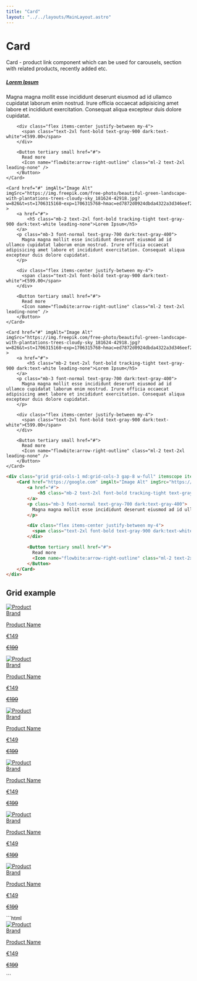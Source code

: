 ```yaml
---
title: "Card"
layout: "../../layouts/MainLayout.astro"
---
```


# Card

Card - product link component which can be used for carousels, section with related products, recently added etc.

<div class="component-preview">
  <div class="grid grid-cols-1 md:grid-cols-3 gap-8 w-full" itemscope itemtype="https://schema.org/ItemList">
    <Card href="https://google.com" imgAlt="Image Alt" imgSrc="https://img.freepik.com/free-photo/beautiful-green-landscape-with-plantations-trees-cloudy-sky_181624-42918.jpg?w=826&t=st=1706315168~exp=1706315768~hmac=ed7872d0924dbda4322a3d346eef282edd77db3673fc209c933b02e37c29f9ac" >
        <a href="#">
            <h5 class="mb-2 text-2xl font-bold tracking-tight text-gray-900 dark:text-white leading-none">Lorem Ipsum</h5>
        </a>
        <p class="mb-3 font-normal text-gray-700 dark:text-gray-400">
          Magna magna mollit esse incididunt deserunt eiusmod ad id ullamco cupidatat laborum enim nostrud. Irure officia occaecat adipisicing amet labore et incididunt exercitation. Consequat aliqua excepteur duis dolore cupidatat.
        </p>

        <div class="flex items-center justify-between my-4">
          <span class="text-2xl font-bold text-gray-900 dark:text-white">€599.00</span>
        </div>

        <Button tertiary small href="#">
          Read more
          <Icon name="flowbite:arrow-right-outline" class="ml-2 text-2xl leading-none" />
        </Button>
    </Card>

    <Card href="#" imgAlt="Image Alt" imgSrc="https://img.freepik.com/free-photo/beautiful-green-landscape-with-plantations-trees-cloudy-sky_181624-42918.jpg?w=826&t=st=1706315168~exp=1706315768~hmac=ed7872d0924dbda4322a3d346eef282edd77db3673fc209c933b02e37c29f9ac" >
        <a href="#">
            <h5 class="mb-2 text-2xl font-bold tracking-tight text-gray-900 dark:text-white leading-none">Lorem Ipsum</h5>
        </a>
        <p class="mb-3 font-normal text-gray-700 dark:text-gray-400">
          Magna magna mollit esse incididunt deserunt eiusmod ad id ullamco cupidatat laborum enim nostrud. Irure officia occaecat adipisicing amet labore et incididunt exercitation. Consequat aliqua excepteur duis dolore cupidatat.
        </p>

        <div class="flex items-center justify-between my-4">
          <span class="text-2xl font-bold text-gray-900 dark:text-white">€599.00</span>
        </div>

        <Button tertiary small href="#">
          Read more
          <Icon name="flowbite:arrow-right-outline" class="ml-2 text-2xl leading-none" />
        </Button>
    </Card>

    <Card href="#" imgAlt="Image Alt" imgSrc="https://img.freepik.com/free-photo/beautiful-green-landscape-with-plantations-trees-cloudy-sky_181624-42918.jpg?w=826&t=st=1706315168~exp=1706315768~hmac=ed7872d0924dbda4322a3d346eef282edd77db3673fc209c933b02e37c29f9ac" >
        <a href="#">
            <h5 class="mb-2 text-2xl font-bold tracking-tight text-gray-900 dark:text-white leading-none">Lorem Ipsum</h5>
        </a>
        <p class="mb-3 font-normal text-gray-700 dark:text-gray-400">
          Magna magna mollit esse incididunt deserunt eiusmod ad id ullamco cupidatat laborum enim nostrud. Irure officia occaecat adipisicing amet labore et incididunt exercitation. Consequat aliqua excepteur duis dolore cupidatat.
        </p>

        <div class="flex items-center justify-between my-4">
          <span class="text-2xl font-bold text-gray-900 dark:text-white">€599.00</span>
        </div>

        <Button tertiary small href="#">
          Read more
          <Icon name="flowbite:arrow-right-outline" class="ml-2 text-2xl leading-none" />
        </Button>
    </Card>
  </div>
</div>

```html
<div class="grid grid-cols-1 md:grid-cols-3 gap-8 w-full" itemscope itemtype="https://schema.org/ItemList">
    <Card href="https://google.com" imgAlt="Image Alt" imgSrc="https://img.freepik.com/free-photo/beautiful-green-landscape-with-plantations-trees-cloudy-sky_181624-42918.jpg?w=826&t=st=1706315168~exp=1706315768~hmac=ed7872d0924dbda4322a3d346eef282edd77db3673fc209c933b02e37c29f9ac" >
        <a href="#">
            <h5 class="mb-2 text-2xl font-bold tracking-tight text-gray-900 dark:text-white leading-none">Lorem Ipsum</h5>
        </a>
        <p class="mb-3 font-normal text-gray-700 dark:text-gray-400">
          Magna magna mollit esse incididunt deserunt eiusmod ad id ullamco cupidatat laborum enim nostrud. Irure officia occaecat adipisicing amet labore et incididunt exercitation. Consequat aliqua excepteur duis dolore cupidatat.
        </p>

        <div class="flex items-center justify-between my-4">
          <span class="text-2xl font-bold text-gray-900 dark:text-white">€599.00</span>
        </div>

        <Button tertiary small href="#">
          Read more
          <Icon name="flowbite:arrow-right-outline" class="ml-2 text-2xl leading-none" />
        </Button>
    </Card>
</div>
```

## Grid example

<div class="component-preview">
  <div class="w-fit mx-auto grid grid-cols-1 lg:grid-cols-3 md:grid-cols-2 justify-items-center justify-center gap-y-20 gap-x-14 mt-10 mb-5 ">
    <div class="w-72 bg-white shadow-md rounded-xl duration-500 hover:scale-105 hover:shadow-xl">
        <a href="#">
            <img src="https://picsum.photos/600/500/?random" alt="Product" class="img--1/1 rounded-t-xl" />
            <div class="px-4 py-3 w-72">
                <span class="text-gray-400 mr-3 uppercase text-xs">Brand</span>
                <p class="text-lg font-bold text-black truncate block capitalize">Product Name</p>
                <div class="flex items-center">
                    <p class="text-lg font-semibold text-black cursor-auto my-3">€149</p>
                    <del>
                        <p class="text-sm text-gray-600 cursor-auto ml-2">€199</p>
                    </del>
                    <Icon name="octicon:info-24" class="ml-auto" />
                </div>
            </div>
        </a>
    </div>
    <div class="w-72 bg-white shadow-md rounded-xl duration-500 hover:scale-105 hover:shadow-xl">
        <a href="#">
            <img src="https://picsum.photos/600/500/?random" alt="Product" class="img--1/1 rounded-t-xl" />
            <div class="px-4 py-3 w-72">
                <span class="text-gray-400 mr-3 uppercase text-xs">Brand</span>
                <p class="text-lg font-bold text-black truncate block capitalize">Product Name</p>
                <div class="flex items-center">
                    <p class="text-lg font-semibold text-black cursor-auto my-3">€149</p>
                    <del>
                        <p class="text-sm text-gray-600 cursor-auto ml-2">€199</p>
                    </del>
                    <Icon name="octicon:info-24" class="ml-auto" />
                </div>
            </div>
        </a>
    </div>
    <div class="w-72 bg-white shadow-md rounded-xl duration-500 hover:scale-105 hover:shadow-xl">
        <a href="#">
            <img src="https://picsum.photos/600/500/?random" alt="Product" class="img--1/1 rounded-t-xl" />
            <div class="px-4 py-3 w-72">
                <span class="text-gray-400 mr-3 uppercase text-xs">Brand</span>
                <p class="text-lg font-bold text-black truncate block capitalize">Product Name</p>
                <div class="flex items-center">
                    <p class="text-lg font-semibold text-black cursor-auto my-3">€149</p>
                    <del>
                        <p class="text-sm text-gray-600 cursor-auto ml-2">€199</p>
                    </del>
                    <Icon name="octicon:info-24" class="ml-auto" />
                </div>
            </div>
        </a>
    </div>
    <div class="w-72 bg-white shadow-md rounded-xl duration-500 hover:scale-105 hover:shadow-xl">
        <a href="#">
            <img src="https://picsum.photos/600/500/?random" alt="Product" class="img--1/1 rounded-t-xl" />
            <div class="px-4 py-3 w-72">
                <span class="text-gray-400 mr-3 uppercase text-xs">Brand</span>
                <p class="text-lg font-bold text-black truncate block capitalize">Product Name</p>
                <div class="flex items-center">
                    <p class="text-lg font-semibold text-black cursor-auto my-3">€149</p>
                    <del>
                        <p class="text-sm text-gray-600 cursor-auto ml-2">€199</p>
                    </del>
                    <Icon name="octicon:info-24" class="ml-auto" />
                </div>
            </div>
        </a>
    </div>
    <div class="w-72 bg-white shadow-md rounded-xl duration-500 hover:scale-105 hover:shadow-xl">
        <a href="#">
            <img src="https://picsum.photos/600/500/?random" alt="Product" class="img--1/1 rounded-t-xl" />
            <div class="px-4 py-3 w-72">
                <span class="text-gray-400 mr-3 uppercase text-xs">Brand</span>
                <p class="text-lg font-bold text-black truncate block capitalize">Product Name</p>
                <div class="flex items-center">
                    <p class="text-lg font-semibold text-black cursor-auto my-3">€149</p>
                    <del>
                        <p class="text-sm text-gray-600 cursor-auto ml-2">€199</p>
                    </del>
                    <Icon name="octicon:info-24" class="ml-auto" />
                </div>
            </div>
        </a>
    </div>
    <div class="w-72 bg-white shadow-md rounded-xl duration-500 hover:scale-105 hover:shadow-xl">
        <a href="#">
            <img src="https://picsum.photos/600/500/?random" alt="Product" class="img--1/1 rounded-t-xl" />
            <div class="px-4 py-3 w-72">
                <span class="text-gray-400 mr-3 uppercase text-xs">Brand</span>
                <p class="text-lg font-bold text-black truncate block capitalize">Product Name</p>
                <div class="flex items-center">
                    <p class="text-lg font-semibold text-black cursor-auto my-3">€149</p>
                    <del>
                        <p class="text-sm text-gray-600 cursor-auto ml-2">€199</p>
                    </del>
                    <Icon name="octicon:info-24" class="ml-auto" />
                </div>
            </div>
        </a>
    </div>
  </div>
</div>
```html
<div class="w-fit mx-auto grid grid-cols-1 lg:grid-cols-3 md:grid-cols-2 justify-items-center justify-center gap-y-20 gap-x-14 mt-10 mb-5 ">
  <div class="w-72 bg-white shadow-md rounded-xl duration-500 hover:scale-105 hover:shadow-xl">
      <a href="#">
          <img src="https://picsum.photos/600/500/?random" alt="Product" class="img--1/1 rounded-t-xl" />
          <div class="px-4 py-3 w-72">
              <span class="text-gray-400 mr-3 uppercase text-xs">Brand</span>
              <p class="text-lg font-bold text-black truncate block capitalize">Product Name</p>
              <div class="flex items-center">
                  <p class="text-lg font-semibold text-black cursor-auto my-3">€149</p>
                  <del>
                      <p class="text-sm text-gray-600 cursor-auto ml-2">€199</p>
                  </del>
                  <Icon name="octicon:info-24" class="ml-auto" />
              </div>
          </div>
      </a>
  </div>
</div>
```